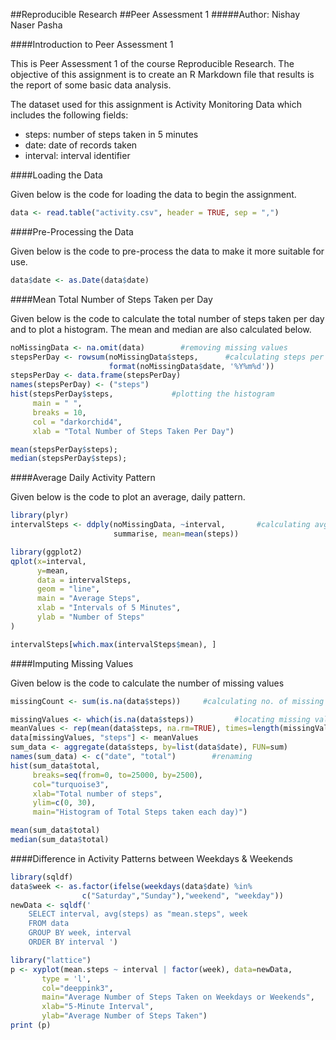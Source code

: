 ##Reproducible Research
##Peer Assessment 1
#####Author: Nishay Naser Pasha
  
    
    
####Introduction to Peer Assessment 1
  
This is Peer Assessment 1 of the course Reproducible Research. The objective of this assignment is to create an R Markdown file that results is the report of some basic data analysis.  

The dataset used for this assignment is Activity Monitoring Data which includes the following fields:

* steps: number of steps taken in 5 minutes
* date: date of records taken
* interval: interval identifier
  
####Loading the Data
  
Given below is the code for loading the data to begin the assignment.
```r
data <- read.table("activity.csv", header = TRUE, sep = ",")
```
  
####Pre-Processing the Data
  
Given below is the code to pre-process the data to make it more suitable for use.
```r
data$date <- as.Date(data$date)
```
  
####Mean Total Number of Steps Taken per Day
  
Given below is the code to calculate the total number of steps taken per day and to plot a histogram. The mean and median are also calculated below.
```r
noMissingData <- na.omit(data)        #removing missing values
stepsPerDay <- rowsum(noMissingData$steps,      #calculating steps per day
                      format(noMissingData$date, '%Y%m%d'))          
stepsPerDay <- data.frame(stepsPerDay)
names(stepsPerDay) <- ("steps")
hist(stepsPerDay$steps,             #plotting the histogram
     main = " ",
     breaks = 10,
     col = "darkorchid4",
     xlab = "Total Number of Steps Taken Per Day")
```
```r
mean(stepsPerDay$steps);
median(stepsPerDay$steps);
```
  
####Average Daily Activity Pattern
  
Given below is the code to plot an average, daily pattern.
```r
library(plyr)
intervalSteps <- ddply(noMissingData, ~interval,       #calculating avg steps
                       summarise, mean=mean(steps))
```
```r
library(ggplot2)
qplot(x=interval, 
      y=mean, 
      data = intervalSteps, 
      geom = "line",
      main = "Average Steps",
      xlab = "Intervals of 5 Minutes",
      ylab = "Number of Steps"
)
```
```r
intervalSteps[which.max(intervalSteps$mean), ]
```
  
####Imputing Missing Values
  
Given below is the code to calculate the number of missing values
```r
missingCount <- sum(is.na(data$steps))     #calculating no. of missing values
```
```r
missingValues <- which(is.na(data$steps))         #locating missing values
meanValues <- rep(mean(data$steps, na.rm=TRUE), times=length(missingValues))
data[missingValues, "steps"] <- meanValues
sum_data <- aggregate(data$steps, by=list(data$date), FUN=sum)
names(sum_data) <- c("date", "total")        #renaming
hist(sum_data$total, 
     breaks=seq(from=0, to=25000, by=2500),
     col="turquoise3", 
     xlab="Total number of steps", 
     ylim=c(0, 30), 
     main="Histogram of Total Steps taken each day)")
```
```r
mean(sum_data$total)
median(sum_data$total)
```
  
####Difference in Activity Patterns between Weekdays & Weekends
  
```r
library(sqldf)
data$week <- as.factor(ifelse(weekdays(data$date) %in% 
                c("Saturday","Sunday"),"weekend", "weekday"))
newData <- sqldf('   
    SELECT interval, avg(steps) as "mean.steps", week
    FROM data
    GROUP BY week, interval
    ORDER BY interval ')
```
```r
library("lattice")
p <- xyplot(mean.steps ~ interval | factor(week), data=newData, 
       type = 'l',
       col="deeppink3",
       main="Average Number of Steps Taken on Weekdays or Weekends",
       xlab="5-Minute Interval",
       ylab="Average Number of Steps Taken")
print (p)
```